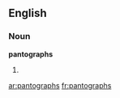 ==English==

===Noun===
'''pantographs'''

# {{plural of|[[pantograph]]}}

[[ar:pantographs]]
[[fr:pantographs]]